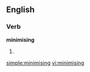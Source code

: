 ==English==

===Verb===
'''minimising'''

# {{present participle of|minimise}}

[[simple:minimising]]
[[vi:minimising]]